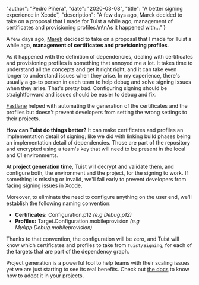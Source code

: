 
  "author": "Pedro Piñera",
  "date": "2020-03-08",
  "title": "A better signing experience in Xcode",
  "description": "A few days ago, Marek decided to take on a proposal that I made for Tuist a while ago, management of certificates and provisioning profiles.\n\nAs it happened with..."
}




A few days ago, [Marek](https://twitter.com/marekfort) decided to take on a proposal that I made for Tuist a while ago, **management of certificates and provisioning profiles**.

As it happened with the definition of dependencies, dealing with certificates and provisioning profiles is something that annoyed me a lot. It takes time to understand all the concepts and get it right right, and it can take even longer to understand issues when they arise. In my experience, there's usually a go-to person in each team to help debug and solve signing issues when they arise. That's pretty bad. Configuring signing should be straightforward and issues should be easier to debug and fix.

[Fastlane](https://docs.fastlane.tools/actions/match) helped with automating the generation of the certificates and the profiles but doesn't prevent developers from setting the wrong settings to their projects.

**How can Tuist do things better?** It can make certificates and profiles an implementation detail of signing; like we did with linking build phases being an implementation detail of dependencies. Those are part of the repository and encrypted using a team's key that will need to be present in the local and CI environments.

At **project generation time**, Tuist will decrypt and validate them, and configure both, the environment and the project, for the signing to work. If something is missing or invalid, we'll fail early to prevent developers from facing signing issues in Xcode.

Moreover, to eliminate the need to configure anything on the user end, we'll establish the following naming convention:

- **Certificates:** Configuration.p12 _(e.g Debug.p12)_
- **Profiles:** Target.Configuration.mobileprovision _(e.g MyApp.Debug.mobileprovision)_

Thanks to that convention, the configuration will be zero, and Tuist will know which certificates and profiles to take from `Tuist/Signing`, for each of the targets that are part of the dependency graph.

Project generation is a powerful tool to help teams with their scaling issues yet we are just starting to see its real benefits. Check out [the docs](https://tuist.io/docs/usage/getting-started/) to know how to adopt it in your projects.

    